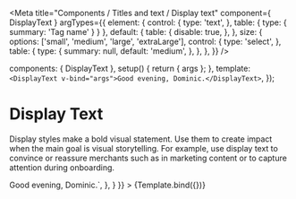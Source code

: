 
<Meta
  title="Components / Titles and text  / Display text"
  component={ DisplayText }
  argTypes={{
    element: {
      control: {
        type: 'text',
      },
      table: {
        type: {
          summary: 'Tag name'
        }
      }
    },
    default: {
      table: {
        disable: true,
      },
    },
    size: {
      options: ['small', 'medium', 'large', 'extraLarge'],
      control: {
        type: 'select',
      },
      table: {
        type: {
          summary: null,
          default: 'medium',
        },
      },
    },
  }}
/>

  components: { DisplayText },
  setup() { return { args }; },
  template: `<DisplayText v-bind="args">Good evening, Dominic.</DisplayText>`,
});

# Display Text

Display styles make a bold visual statement.
Use them to create impact when the main goal is visual storytelling.
For example, use display text to convince or reassure merchants such as in marketing content or to capture attention during onboarding.

<Canvas>
  <Story
    name="Display text"
    height="60px"
    args={{
      element: 'p',
    }}
    parameters={{
      docs: {
        source: {
          code: dedent`<DisplayText>Good evening, Dominic.</DisplayText>`,
        },
      }
    }}
  >
    {Template.bind({})}
  </Story>
</Canvas>

<ArgsTable story="Display text" />
